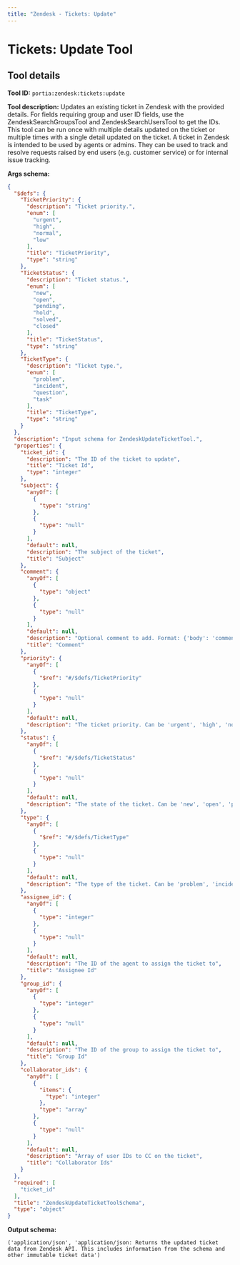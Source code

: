 ```yaml
---
title: "Zendesk - Tickets: Update"
---
```

<!-- WARNING: This file is auto-generated by generate_tool_docs.py. Do not edit manually. -->


# Tickets: Update Tool

<Intro />

## Tool details
**Tool ID:** `portia:zendesk:tickets:update`

**Tool description:** Updates an existing ticket in Zendesk with the provided details. For fields requiring group and user ID fields, use the ZendeskSearchGroupsTool and ZendeskSearchUsersTool to get the IDs. This tool can be run once with multiple details updated on the ticket or multiple times with a single detail updated on the ticket. A ticket in Zendesk is intended to be used by agents or admins. They can be used to track and resolve requests raised by end users (e.g. customer service) or for internal issue tracking. 

**Args schema:**
```json
{
  "$defs": {
    "TicketPriority": {
      "description": "Ticket priority.",
      "enum": [
        "urgent",
        "high",
        "normal",
        "low"
      ],
      "title": "TicketPriority",
      "type": "string"
    },
    "TicketStatus": {
      "description": "Ticket status.",
      "enum": [
        "new",
        "open",
        "pending",
        "hold",
        "solved",
        "closed"
      ],
      "title": "TicketStatus",
      "type": "string"
    },
    "TicketType": {
      "description": "Ticket type.",
      "enum": [
        "problem",
        "incident",
        "question",
        "task"
      ],
      "title": "TicketType",
      "type": "string"
    }
  },
  "description": "Input schema for ZendeskUpdateTicketTool.",
  "properties": {
    "ticket_id": {
      "description": "The ID of the ticket to update",
      "title": "Ticket Id",
      "type": "integer"
    },
    "subject": {
      "anyOf": [
        {
          "type": "string"
        },
        {
          "type": "null"
        }
      ],
      "default": null,
      "description": "The subject of the ticket",
      "title": "Subject"
    },
    "comment": {
      "anyOf": [
        {
          "type": "object"
        },
        {
          "type": "null"
        }
      ],
      "default": null,
      "description": "Optional comment to add. Format: {'body': 'comment text', 'public': true/false}",
      "title": "Comment"
    },
    "priority": {
      "anyOf": [
        {
          "$ref": "#/$defs/TicketPriority"
        },
        {
          "type": "null"
        }
      ],
      "default": null,
      "description": "The ticket priority. Can be 'urgent', 'high', 'normal', or 'low'"
    },
    "status": {
      "anyOf": [
        {
          "$ref": "#/$defs/TicketStatus"
        },
        {
          "type": "null"
        }
      ],
      "default": null,
      "description": "The state of the ticket. Can be 'new', 'open', 'pending', 'hold', 'solved', or 'closed'"
    },
    "type": {
      "anyOf": [
        {
          "$ref": "#/$defs/TicketType"
        },
        {
          "type": "null"
        }
      ],
      "default": null,
      "description": "The type of the ticket. Can be 'problem', 'incident', 'question', or 'task'"
    },
    "assignee_id": {
      "anyOf": [
        {
          "type": "integer"
        },
        {
          "type": "null"
        }
      ],
      "default": null,
      "description": "The ID of the agent to assign the ticket to",
      "title": "Assignee Id"
    },
    "group_id": {
      "anyOf": [
        {
          "type": "integer"
        },
        {
          "type": "null"
        }
      ],
      "default": null,
      "description": "The ID of the group to assign the ticket to",
      "title": "Group Id"
    },
    "collaborator_ids": {
      "anyOf": [
        {
          "items": {
            "type": "integer"
          },
          "type": "array"
        },
        {
          "type": "null"
        }
      ],
      "default": null,
      "description": "Array of user IDs to CC on the ticket",
      "title": "Collaborator Ids"
    }
  },
  "required": [
    "ticket_id"
  ],
  "title": "ZendeskUpdateTicketToolSchema",
  "type": "object"
}
```

**Output schema:**
```
('application/json', 'application/json: Returns the updated ticket data from Zendesk API. This includes information from the schema and other immutable ticket data')
```
